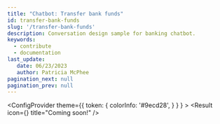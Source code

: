 ```yaml
---
title: "Chatbot: Transfer bank funds"
id: transfer-bank-funds
slug: '/transfer-bank-funds'
description: Conversation design sample for banking chatbot.
keywords:
  - contribute
  - documentation
last_update: 
   date: 06/23/2023
   author: Patricia McPhee
pagination_next: null
pagination_prev: null
---
```



<ConfigProvider
            theme={{
              token: {
                  colorInfo: '#9ecd28',
                }
              }
            }
          >
            <Result
              icon={<SmileOutlined />}
              title="Coming soon!"
            />
</ConfigProvider>